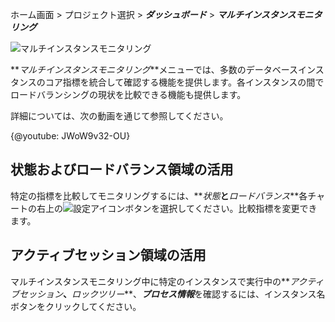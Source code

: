 ホーム画面 > プロジェクト選択 > **_ダッシュボード_** > **_マルチインスタンスモニタリング_**

![マルチインスタンスモニタリング](/img/db-multi-instance-monitoring.png)

**_マルチインスタンスモニタリング_**メニューでは、多数のデータベースインスタンスのコア指標を統合して確認する機能を提供します。各インスタンスの間でロードバランシングの現状を比較できる機能も提供します。

詳細については、次の動画を通じて参照してください。

{@youtube: JWoW9v32-OU}

## 状態およびロードバランス領域の活用

特定の指標を比較してモニタリングするには、**_状態_**と**_ロードバランス_**各チャートの右上の![設定アイコン](/img/ico-setting.svg)ボタンを選択してください。比較指標を変更できます。

## アクティブセッション領域の活用

マルチインスタンスモニタリング中に特定のインスタンスで実行中の**_アクティブセッション_**、**_ロックツリー_**、***プロセス情報***を確認するには、インスタンス名ボタンをクリックしてください。
